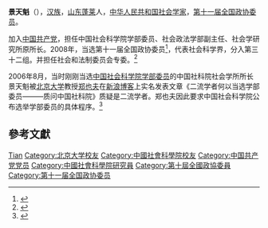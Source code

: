 '''景天魁'''（{{bd|1943年|4月|}}），[[汉族|汉族]]，[[山东|山东]][[蓬莱市|蓬莱]]人，[[中华人民共和国|中华人民共和国]][[社会学家|社会学家]]，[[第十一届全国政协委员|第十一届全国政协委员]]。

加入[[中国共产党|中国共产党]]，担任中国社会科学院学部委员、社会政法学部副主任、社会学研究所原所长。2008年，当选第十一届全国政协委员<ref>{{cite news|title=第十一届全国政协委员名单|url=http://www.indaa.com.cn/zt/2009qglh/zxzs/200903/t20090303_127573.html|accessdate=2013-04-09|newspaper=新华社北京1月25日电 中国人民政治协商会议第十一届全国委员会委员名单(共2237人，2008年1月25日政协第十届全国委员会常务委员会第二十次会议通过)|date=2008年1月25日|deadurl=yes|archiveurl=https://web.archive.org/web/20130928014403/http://www.indaa.com.cn/zt/2009qglh/zxzs/200903/t20090303_127573.html|archivedate=2013年9月28日|df=}}</ref>，代表社会科学界，分入第三十二组。并担任社会和法制委员会专委。<ref>{{cite news|title=全国政协信息-景天魁|url=http://www.cppcc.gov.cn/CMS/wylibary/showJcwyxtInfoWylibary.action?tabJcwyxt.guid=11W0011590&wytype=wjwy|accessdate=2013-04-11|newspaper=全国政协委员会}}</ref>

2006年8月，当时刚刚当选[[中国社会科学院学部委员|中国社会科学院学部委员]]的中国社科院社会学所所长景天魁被[[北京大学|北京大学]]教授[[郑也夫|郑也夫]]在[[新浪博客|新浪博客]]上实名发表文章《二流学者何以当选学部委员———质问中国社科院》质疑是二流学者。郑也夫因此要求中国社会科学院公布选举学部委员的具体程序。<ref>{{Cite news |url=http://news.sina.com.cn/c/2006-09-28/144110132435s.shtml |title=北大教授郑也夫质疑中国社会科学评价体系 |via=新浪 |date=2006-09-28 |work=南方新闻网-南方周末 |accessdate=2019-12-26 |archive-date=2019-12-26 |archive-url=https://web.archive.org/web/20191226024307/http://news.sina.com.cn/c/2006-09-28/144110132435s.shtml |dead-url=no }}</ref>
== 參考文獻 ==
{{reflist}}

{{中国政治人物小作品}}
{{中国社会科学院学部委员}}

{{Authority control}}
{{DEFAULTSORT:Jing景}}
[[Category:景姓|Tian]]
[[Category:北京大学校友|Category:北京大学校友]]
[[Category:中國社會科學院校友|Category:中國社會科學院校友]]
[[Category:中国共产党党员|Category:中国共产党党员]]
[[Category:中國社會科學院研究員|Category:中國社會科學院研究員]]
[[Category:第十屆全國政協委員|Category:第十屆全國政協委員]]
[[Category:第十一届全国政协委员|Category:第十一届全国政协委员]]